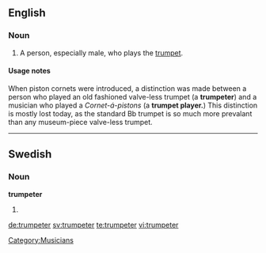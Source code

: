 ==English==

===Noun===
{{en-noun}}

# A person, especially male, who plays the [[trumpet]].

====Usage notes====
When piston cornets were introduced, a distinction was made between a person who played an old fashioned valve-less trumpet (a '''trumpeter''') and a musician who played a ''Cornet-á-pistons'' (a '''trumpet player.''')  This distinction is mostly lost today, as the standard Bb trumpet is so much more prevalant than any museum-piece valve-less trumpet.

[[Category:Musicians]]

----

==Swedish==

===Noun===
'''trumpeter'''

# {{plural of|[[trumpet#Swedish|trumpet]]}}

[[de:trumpeter]]
[[sv:trumpeter]]
[[te:trumpeter]]
[[vi:trumpeter]]